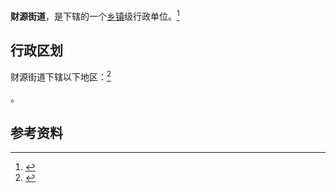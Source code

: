 {{中国乡级行政区|37/09/02/002/000
|景观照片文件名 = 泰山站.jpg
|景观照片大小   = 200px
|景观照片描述   = 泰山站
}}

'''财源街道'''，是{{PRC admin/fullname|37/09/02/002/000|3}}下辖的一个[[乡镇|乡镇]]级行政单位。<ref>{{PRC admin/ref sgc|{{PRC admin/parent|37/09/02/002/000}}}}</ref>

== 行政区划 ==

财源街道下辖以下地区：<ref>{{PRC admin/ref sgc|37/09/02/002/000}}</ref>

{{PRC admin/children|37/09/02/002/000}}。

== 参考资料 ==

{{reflist}}

{{行政区划小作品}}
{{PRC admin/navcat|37/09/02/002/000}}